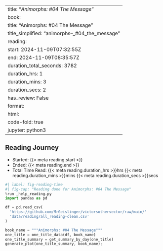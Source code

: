 
---
title: "*Animorphs: #04 The Message*"
book:
  title: "Animorphs: #04 The Message"
  title_simplified: "animorphs–_#04_the_message"
reading:
  start: 2024-11-09T07:32:55Z
  end: 2024-11-09T08:35:57Z
  duration_total_seconds: 3782
  duration_hrs: 1
  duration_mins: 3
  duration_secs: 2
  has_review: False
format:
  html:
    code-fold: true
jupyter: python3
---

## Reading Journey

* Started: {{< meta reading.start >}}
* Ended: {{< meta reading.end >}}
* Total Time Read: {{< meta reading.duration_hrs >}}hrs {{< meta reading.duration_mins >}}mins {{< meta reading.duration_secs >}}secs

```python
#| label: fig-reading-time
#| fig-cap: "Reading done for Animorphs: #04 The Message"
%run _help_reading.py
import pandas as pd

df = pd.read_csv(
  'https://github.com/MrGeislinger/victorsothervector/raw/main/'
  'data/reading/all_reading-clean.csv'
)

book_name = """Animorphs: #04 The Message"""
one_title = one_title_data(df, book_name)
one_title_summary = get_summary_by_day(one_title)
generate_plot(one_title_summary, book_name);
```
